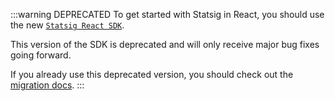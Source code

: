 :::warning DEPRECATED
To get started with Statsig in React, you should use the new [`Statsig React SDK`](/client/javascript-sdk/react).

This version of the SDK is deprecated and will only receive major bug fixes going forward.

If you already use this deprecated version, you should check out the [migration docs](/client/javascript-sdk/migrating-from-statsig-react).
:::